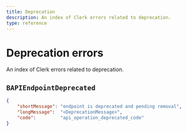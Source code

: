 ```yaml
---
title: Deprecation
description: An index of Clerk errors related to deprecation.
type: reference
---
```


# Deprecation errors 

An index of Clerk errors related to deprecation.

## `BAPIEndpointDeprecated`

```json
{
    "shortMessage": "endpoint is deprecated and pending removal",
    "longMessage":  "<DeprecationMessage>",
    "code":         "api_operation_deprecated_code"
}
```

